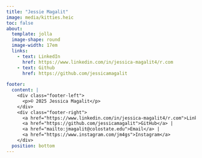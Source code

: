 ```yaml
---
title: "Jessie Magalit"
image: media/kitties.heic
toc: false
about:
  template: jolla
  image-shape: round
  image-width: 17em
  links:
    - text: LinkedIn
      href: https://www.linkedin.com/in/jessica-magalit4/r.com
    - text: Github
      href: https://github.com/jessicamagalit
      
footer:
  content: |
    <div class="footer-left">
      <p>© 2025 Jessica Magalit</p>
    </div>
    <div class="footer-right">
      <a href="https://www.linkedin.com/in/jessica-magalit4/r.com">LinkedIn</a> |
      <a href="https://github.com/jessicamagalit">GitHub</a> |
      <a href="mailto:jmagalit@colostate.edu">Email</a> |
      <a href="https://www.instagram.com/jm4gs">Instagram</a>
    </div>
  position: bottom
---
```

